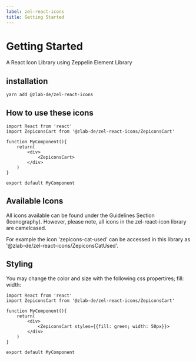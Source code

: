 ```yaml
---
label: zel-react-icons
title: Getting Started
---
```



# Getting Started

A React Icon Library using Zeppelin Element Library

<DownloadContainer>
  <DownloadFile
    title="NPM: @zlab-de/zel-react-icons"
    href="https://www.npmjs.com/package/@zlab-de/zel-react-icons"
    download=""
    variant="npm"
    ariaLabel="npm"
  />
</DownloadContainer>

## installation

```
yarn add @zlab-de/zel-react-icons
```

## How to use these icons

```
import React from 'react'
import ZepiconsCart from '@zlab-de/zel-react-icons/ZepiconsCart'

function MyComponent(){
    return(
        <div>
            <ZepiconsCart>
        </div>
    )
}

export default MyComponent
```

## Available Icons

All icons available can be found under the Guidelines Section (Iconography). However, please note, all icons in the zel-react-icon library are camelcased.

For example the icon 'zepicons-cat-used' can be accessed in this library as '@zlab-de/zel-react-icons/ZepiconsCatUsed'.

## Styling

You may change the color and size with the following css propertires;
fill:
width:

```
import React from 'react'
import ZepiconsCart from '@zlab-de/zel-react-icons/ZepiconsCart'

function MyComponent(){
    return(
        <div>
            <ZepiconsCart styles={{fill: green; width: 50px}}>
        </div>
    )
}

export default MyComponent
```

